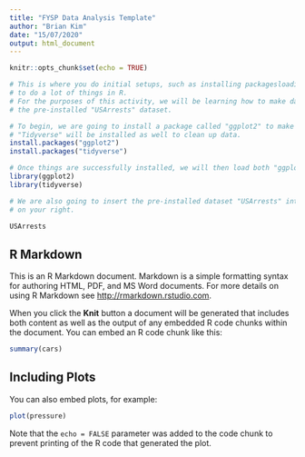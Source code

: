 ```yaml
---
title: "FYSP Data Analysis Template"
author: "Brian Kim"
date: "15/07/2020"
output: html_document
---
```


```r
knitr::opts_chunk$set(echo = TRUE)

# This is where you do initial setups, such as installing packagesloading libraries which allow for us 
# to do a lot of things in R.
# For the purposes of this activity, we will be learning how to make data visualizations using
# the pre-installed "USArrests" dataset.

# To begin, we are going to install a package called "ggplot2" to make data visualizations.
# "Tidyverse" will be installed as well to clean up data. 
install.packages("ggplot2")
install.packages("tidyverse")

# Once things are successfully installed, we will then load both "ggplot2" and "tidyverse" libraries so we can use it.
library(ggplot2)
library(tidyverse)

# We are also going to insert the pre-installed dataset "USArrests" into the "Environment" pane that you see 
# on your right. 

USArrests


```

## R Markdown

This is an R Markdown document. Markdown is a simple formatting syntax for authoring HTML, PDF, and MS Word documents. For more details on using R Markdown see <http://rmarkdown.rstudio.com>.

When you click the **Knit** button a document will be generated that includes both content as well as the output of any embedded R code chunks within the document. You can embed an R code chunk like this:

```r
summary(cars)
```

## Including Plots

You can also embed plots, for example:

```r
plot(pressure)
```

Note that the `echo = FALSE` parameter was added to the code chunk to prevent printing of the R code that generated the plot.
